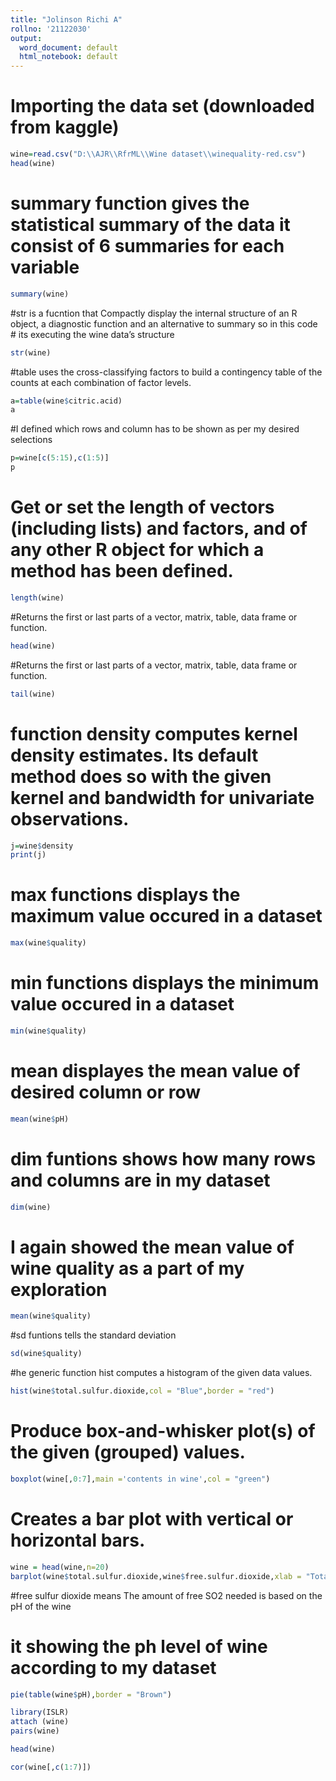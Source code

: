 ---
title: "Jolinson Richi A"
rollno: '21122030'
output:
  word_document: default
  html_notebook: default
---
 
# Importing the data set (downloaded from kaggle)
```{r}
wine=read.csv("D:\\AJR\\RfrML\\Wine dataset\\winequality-red.csv")
head(wine)
```


# summary function gives the statistical summary of the data it consist of 6 summaries for each variable

```{r}
summary(wine)
```
#str is a fucntion that Compactly display the internal structure of an R object, a diagnostic function and an alternative to summary so in this code 
# its executing the wine data's structure

```{r}
str(wine)
```
#table uses the cross-classifying factors to build a contingency table of the counts at each combination of factor levels.

```{r}
a=table(wine$citric.acid)
a
```
#I defined which rows and column has to be shown as per my desired selections
```{r}
p=wine[c(5:15),c(1:5)]
p
```
# Get or set the length of vectors (including lists) and factors, and of any other R object for which a method has been defined.
```{r}
length(wine)
```
#Returns the first or last parts of a vector, matrix, table, data frame or function. 
```{r}
head(wine)
```
#Returns the first or last parts of a vector, matrix, table, data frame or function. 
```{r}
tail(wine)
```
#  function density computes kernel density estimates. Its default method does so with the given kernel and bandwidth for univariate observations.

```{r}
j=wine$density
print(j)
```
# max functions displays the maximum value occured in a dataset
```{r}
max(wine$quality)
```
# min functions displays the minimum value occured in a dataset
```{r}
min(wine$quality)

```
# mean displayes the mean value of desired column or row

```{r}
mean(wine$pH)
```
# dim funtions shows how many rows and columns are in my dataset
```{r}
dim(wine)
```
# I again showed the mean value of wine quality as a part of my exploration
```{r}
mean(wine$quality)
```
#sd funtions tells the standard deviation
```{r}
sd(wine$quality)

```
#he generic function hist computes a histogram of the given data values.
```{r}
hist(wine$total.sulfur.dioxide,col = "Blue",border = "red")
```
# Produce box-and-whisker plot(s) of the given (grouped) values.
```{r}
boxplot(wine[,0:7],main ='contents in wine',col = "green")
```
# Creates a bar plot with vertical or horizontal bars.
```{r}
wine = head(wine,n=20)
barplot(wine$total.sulfur.dioxide,wine$free.sulfur.dioxide,xlab = "Total Sulfur dioxide",ylab = "Free Sulphur dioxide",col ="red")
```
#free sulfur dioxide means The amount of free SO2 needed is based on the pH of the wine

# it showing the ph level of wine according to my dataset 
```{r}
pie(table(wine$pH),border = "Brown")
```
```{r}
library(ISLR)
attach (wine)
pairs(wine)
```

```{r}
head(wine)
```
```{r}
cor(wine[,c(1:7)])
```



